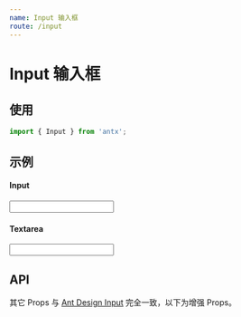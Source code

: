 ```yaml
---
name: Input 输入框
route: /input
---
```



# Input 输入框

## 使用

```js
import { Input } from 'antx';
```

## 示例

#### Input

<Playground>
  <Input max={10} msg="写点什么 ..." />
</Playground>

#### Textarea

<Playground>
  <Input textarea max={100} rows={5} msg="说出你的想法 ..." />
</Playground>

## API

其它 Props 与 [Ant Design Input](https://ant.design/components/input-cn/) 完全一致，以下为增强 Props。

<PropsTable of={Input} />
